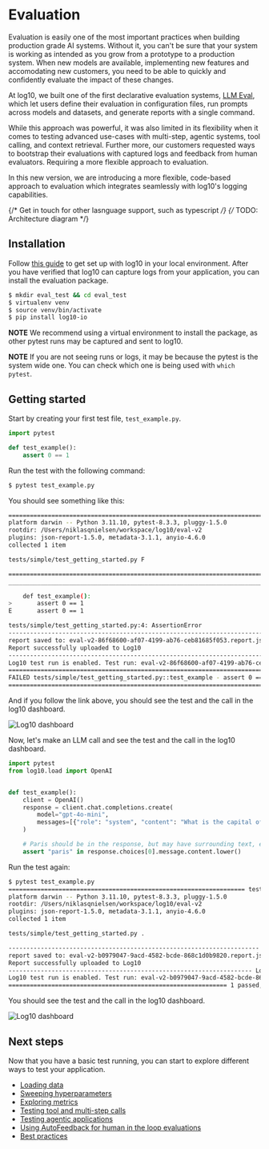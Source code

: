# Evaluation

Evaluation is easily one of the most important practices when building production grade AI systems.
Without it, you can't be sure that your system is working as intended as you grow from a prototype to a production system.
When new models are available, implementing new features and accomodating new customers, you need to be able to quickly and confidently evaluate the impact of these changes.

At log10, we built one of the first declarative evaluation systems, [LLM Eval](/evaluation/llmeval_v1/installation), which let users define their evaluation in configuration files, run prompts across models and datasets, and generate reports with a single command.

While this approach was powerful, it was also limited in its flexibility when it comes to testing advanced use-cases with multi-step, agentic systems, tool calling, and context retrieval.
Further more, our customers requested ways to bootstrap their evaluations with captured logs and feedback from human evaluators. Requiring a more flexible approach to evaluation.

In this new version, we are introducing a more flexible, code-based approach to evaluation which integrates seamlessly with log10's logging capabilities.

{/* Get in touch for other lasnguage support, such as typescript */}
{/* TODO: Architecture diagram */}

## Installation

Follow [this guide](/observability/advanced/logging) to get set up with log10 in your local environment.
After you have verified that log10 can capture logs from your application, you can install the evaluation package.

```bash
$ mkdir eval_test && cd eval_test
$ virtualenv venv
$ source venv/bin/activate
$ pip install log10-io
```

**NOTE** We recommend using a virtual environment to install the package, as other pytest runs may be captured and sent to log10.

**NOTE** If you are not seeing runs or logs, it may be because the pytest is the system wide one. You can check which one is being used with `which pytest`.

## Getting started

Start by creating your first test file, `test_example.py`.

```python
import pytest

def test_example():
    assert 0 == 1
```

Run the test with the following command:

```bash
$ pytest test_example.py
```

You should see something like this:

```bash
============================================================================== test session starts ===============================================================================
platform darwin -- Python 3.11.10, pytest-8.3.3, pluggy-1.5.0
rootdir: /Users/niklasqnielsen/workspace/log10/eval-v2
plugins: json-report-1.5.0, metadata-3.1.1, anyio-4.6.0
collected 1 item                                                                                                                                                                 

tests/simple/test_getting_started.py F                                                                                                                                     [100%]

==================================================================================== FAILURES ====================================================================================
__________________________________________________________________________________ test_example __________________________________________________________________________________

    def test_example():
>       assert 0 == 1
E       assert 0 == 1

tests/simple/test_getting_started.py:4: AssertionError
---------------------------------------------------------------------------------- JSON report -----------------------------------------------------------------------------------
report saved to: eval-v2-86f68600-af07-4199-ab76-ceb81685f053.report.json
Report successfully uploaded to Log10
--------------------------------------------------------------------------------- Log10 test run ---------------------------------------------------------------------------------
Log10 test run is enabled. Test run: eval-v2-86f68600-af07-4199-ab76-ceb81685f053
============================================================================ short test summary info =============================================================================
FAILED tests/simple/test_getting_started.py::test_example - assert 0 == 1
=============================================================================== 1 failed in 0.23s ================================================================================
```

And if you follow the link above, you should see the test and the call in the log10 dashboard.

![Log10 dashboard](/images/getting_started_1.png)

Now, let's make an LLM call and see the test and the call in the log10 dashboard.

```python
import pytest
from log10.load import OpenAI


def test_example():
    client = OpenAI()
    response = client.chat.completions.create(
        model="gpt-4o-mini",
        messages=[{"role": "system", "content": "What is the capital of France?"}],
    )

    # Paris should be in the response, but may have surrounding text, end with a period etc.
    assert "paris" in response.choices[0].message.content.lower()
```

Run the test again:

```bash
$ pytest test_example.py
================================================================== test session starts ==================================================================
platform darwin -- Python 3.11.10, pytest-8.3.3, pluggy-1.5.0
rootdir: /Users/niklasqnielsen/workspace/log10/eval-v2
plugins: json-report-1.5.0, metadata-3.1.1, anyio-4.6.0
collected 1 item                                                                                                                                        

tests/simple/test_getting_started.py .                                                                                                            [100%]

---------------------------------------------------------------------- JSON report ----------------------------------------------------------------------
report saved to: eval-v2-b0979047-9acd-4582-bcde-868c1d0b9820.report.json
Report successfully uploaded to Log10
-------------------------------------------------------------------- Log10 test run ---------------------------------------------------------------------
Log10 test run is enabled. Test run: eval-v2-b0979047-9acd-4582-bcde-868c1d0b9820
============================================================= 1 passed, 1 warning in 1.50s ==============================================================
```

You should see the test and the call in the log10 dashboard.

![Log10 dashboard](/images/getting_started_2.png)

## Next steps

Now that you have a basic test running, you can start to explore different ways to test your application.

- [Loading data](/evaluation/loading)
- [Sweeping hyperparameters](/evaluation/sweep)
- [Exploring metrics](/evaluation/metrics)
- [Testing tool and multi-step calls](/evaluation/tools)
- [Testing agentic applications](/evaluation/agents)
- [Using AutoFeedback for human in the loop evaluations](/evaluation/autofeedback)
- [Best practices](/evaluation/best-practices)